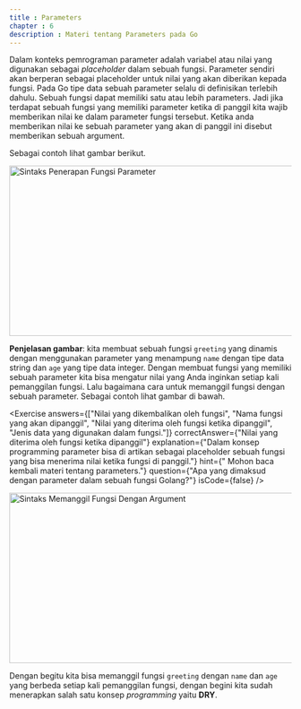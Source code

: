 ```yaml
---
title : Parameters
chapter : 6
description : Materi tentang Parameters pada Go
---
```


Dalam konteks pemrograman parameter adalah variabel atau nilai yang 
digunakan sebagai *placeholder* dalam sebuah fungsi. Parameter sendiri 
akan berperan sebagai placeholder untuk nilai yang akan diberikan kepada 
fungsi. Pada Go tipe data sebuah parameter selalu di definisikan 
terlebih dahulu. Sebuah fungsi dapat memiliki satu atau lebih parameters. 
Jadi jika terdapat sebuah fungsi yang memiliki parameter ketika di panggil 
kita wajib memberikan nilai ke dalam parameter fungsi tersebut. Ketika 
anda memberikan nilai ke sebuah parameter yang akan di panggil ini 
disebut memberikan sebuah argument. 

Sebagai contoh lihat gambar berikut.

<Image
  src="/content/bab-6-3.webp"
  width="618"
  height="304"
  alt="Sintaks Penerapan Fungsi Parameter"
/>

**Penjelasan gambar**: kita membuat sebuah fungsi `greeting` yang dinamis 
dengan menggunakan parameter yang menampung `name` dengan tipe 
data string dan `age` yang tipe data integer. Dengan membuat fungsi yang 
memiliki sebuah parameter kita bisa mengatur nilai yang Anda inginkan 
setiap kali pemanggilan fungsi. Lalu bagaimana cara untuk memanggil 
fungsi dengan sebuah parameter. Sebagai contoh lihat gambar di bawah.

<Exercise 
  answers={["Nilai yang dikembalikan oleh fungsi", "Nama fungsi yang akan dipanggil", "Nilai yang diterima oleh fungsi ketika dipanggil", "Jenis data yang digunakan dalam fungsi."]}
  correctAnswer={"Nilai yang diterima oleh fungsi ketika dipanggil"}
  explanation={"Dalam konsep programming parameter bisa di artikan sebagai placeholder sebuah fungsi yang bisa menerima nilai ketika fungsi di panggil."}
  hint={" Mohon baca kembali materi tentang parameters."}
  question={"Apa yang dimaksud dengan parameter dalam sebuah fungsi Golang?"}
  isCode={false}
/>


<Image
  src="/content/bab-6-4.webp"
  width="618"
  height="304"
  alt="Sintaks Memanggil Fungsi Dengan Argument"
/>

Dengan begitu kita bisa memanggil fungsi `greeting` dengan `name` dan 
`age` yang berbeda setiap kali pemanggilan fungsi, dengan begini kita 
sudah menerapkan salah satu konsep _programming_ yaitu **DRY**.
